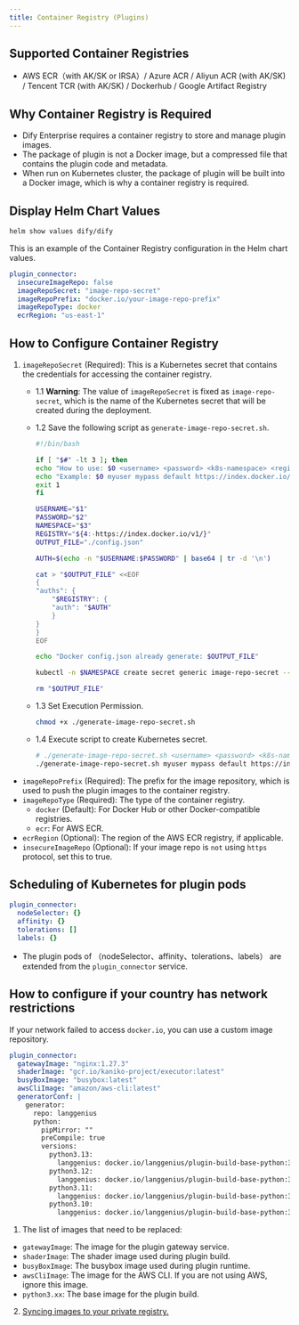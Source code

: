 ```yaml
---
title: Container Registry (Plugins)
---
```


## Supported Container Registries
- AWS ECR（with AK/SK or IRSA）/ Azure ACR / Aliyun ACR (with AK/SK) / Tencent TCR (with AK/SK) / Dockerhub / Google Artifact Registry

## Why Container Registry is Required
- Dify Enterprise requires a container registry to store and manage plugin images.
- The package of plugin is not a Docker image, but a compressed file that contains the plugin code and metadata.
- When run on Kubernetes cluster, the package of plugin will be built into a Docker image, which is why a container registry is required.

## Display Helm Chart Values

```bash
helm show values dify/dify
```

This is an example of the Container Registry configuration in the Helm chart values.

```yaml
plugin_connector:
  insecureImageRepo: false
  imageRepoSecret: "image-repo-secret"
  imageRepoPrefix: "docker.io/your-image-repo-prefix"
  imageRepoType: docker
  ecrRegion: "us-east-1"
```

## How to Configure Container Registry
1. `imageRepoSecret` (Required): This is a Kubernetes secret that contains the credentials for accessing the container registry.
    - 1.1 **Warning**: The value of `imageRepoSecret` is fixed as `image-repo-secret`, which is the name of the Kubernetes secret that will be created during the deployment.

    - 1.2 Save the following script as `generate-image-repo-secret.sh`.
      ```bash
      #!/bin/bash    

      if [ "$#" -lt 3 ]; then
      echo "How to use: $0 <username> <password> <k8s-namespace> <registry: optional>"
      echo "Example: $0 myuser mypass default https://index.docker.io/v1/"
      exit 1
      fi

      USERNAME="$1"
      PASSWORD="$2"
      NAMESPACE="$3"
      REGISTRY="${4:-https://index.docker.io/v1/}"
      OUTPUT_FILE="./config.json"

      AUTH=$(echo -n "$USERNAME:$PASSWORD" | base64 | tr -d '\n')

      cat > "$OUTPUT_FILE" <<EOF
      {
      "auths": {
          "$REGISTRY": {
          "auth": "$AUTH"
          }
      }
      }
      EOF

      echo "Docker config.json already generate: $OUTPUT_FILE"

      kubectl -n $NAMESPACE create secret generic image-repo-secret --from-file=.dockerconfigjson=$OUTPUT_FILE --from-file=config.json=$OUTPUT_FILE --type=kubernetes.io/dockerconfigjson

      rm "$OUTPUT_FILE"
      ```

    - 1.3 Set Execution Permission.
      ```bash
      chmod +x ./generate-image-repo-secret.sh
      ```

    - 1.4 Execute script to create Kubernetes secret.
      ```bash
      # ./generate-image-repo-secret.sh <username> <password> <k8s-namespace> <registry: optional>.
      ./generate-image-repo-secret.sh myuser mypass default https://index.docker.io/v1/
        ``` 
- `imageRepoPrefix` (Required): The prefix for the image repository, which is used to push the plugin images to the container registry.
- `imageRepoType` (Required): The type of the container registry.
    - `docker` (Default): For Docker Hub or other Docker-compatible registries.
    - `ecr`: For AWS ECR.
- `ecrRegion` (Optional): The region of the AWS ECR registry, if applicable.
- `insecureImageRepo` (Optional): If your image repo is `not` using `https` protocol, set this to true.

## Scheduling of Kubernetes for plugin pods
```yaml
plugin_connector:
  nodeSelector: {}
  affinity: {}
  tolerations: []
  labels: {}
```
- The plugin pods of （nodeSelector、affinity、tolerations、labels） are extended from the `plugin_connector` service.


## How to configure if your country has network restrictions
If your network failed to access `docker.io`, you can use a custom image repository.

```yaml
plugin_connector:
  gatewayImage: "nginx:1.27.3"
  shaderImage: "gcr.io/kaniko-project/executor:latest"
  busyBoxImage: "busybox:latest"
  awsCliImage: "amazon/aws-cli:latest"
  generatorConf: |
    generator:
      repo: langgenius
      python:
        pipMirror: ""
        preCompile: true
        versions:
          python3.13:
            langgenius: docker.io/langgenius/plugin-build-base-python:3.13
          python3.12:
            langgenius: docker.io/langgenius/plugin-build-base-python:3.12
          python3.11:
            langgenius: docker.io/langgenius/plugin-build-base-python:3.11
          python3.10:
            langgenius: docker.io/langgenius/plugin-build-base-python:3.10
```

1. The list of images that need to be replaced:
  - `gatewayImage`: The image for the plugin gateway service.
  - `shaderImage`: The shader image used during plugin build.
  - `busyBoxImage`: The busybox image used during plugin runtime.
  - `awsCliImage`: The image for the AWS CLI. If you are not using AWS, ignore this image.
  - `python3.xx`: The base image for the plugin build.
2. [Syncing images to your private registry.](/versions/3-0-x/en-us/deployment/advanced-configuration/container-registry#syncing-images-to-a-private-registry)
